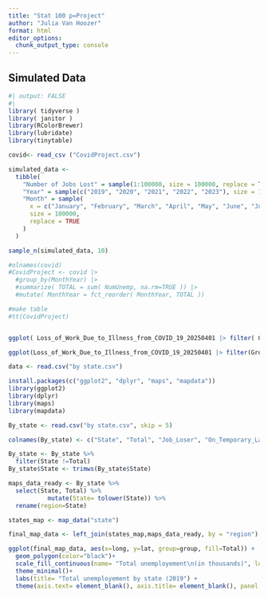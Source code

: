 ```yaml
---
title: "Stat 100 p=Project"
author: "Julia Van Hoozer"
format: html
editor_options: 
  chunk_output_type: console
---
```


## Simulated Data

```r
#| output: FALSE
#|
library( tidyverse )
library( janitor )
library(RColorBrewer)
library(lubridate)
library(tinytable)

covid<- read_csv ("CovidProject.csv") 
```

```r
simulated_data <-
  tibble(
    "Number of Jobs Lost" = sample(1:100000, size = 100000, replace = TRUE),
    "Year" = sample(c("2019", "2020", "2021", "2022", "2023"), size = 100000, replace = TRUE), 
    "Month" = sample(
      x = c("January", "February", "March", "April", "May", "June", "July", "August", "September", "October", "November", "December"),
      size = 100000,
      replace = TRUE
    )
  )

sample_n(simulated_data, 10)
```

```r
#olnames(covid)
#CovidProject <- covid |>
  #group_by(MonthYear) |>
  #summarize( TOTAL = sum( NumUnemp, na.rm=TRUE )) |>
  #mutate( MonthYear = fct_reorder( MonthYear, TOTAL ))

#make table
#tt(CovidProject)
```

```r
```


```r
ggplot( Loss_of_Work_Due_to_Illness_from_COVID_19_20250401 |> filter( Group == "Age group" ) ) + geom_col(aes(x=Subgroup, y=`Sample Size`, fill=factor(Round)), position = "dodge") + labs( title = "loss of work due to illness by age group")
```

```r
ggplot(Loss_of_Work_Due_to_Illness_from_COVID_19_20250401 |> filter(Group == "Race/Hispanic orgin")) + geom_col(aes(x=Subgroup, y= `Sample Size`, fill=factor(Round)), position = "dodge") + labs( title= "loss of work due to illness by race")
```

```r
data <- read.csv("by state.csv")
```

```r
install.packages(c("ggplot2", "dplyr", "maps", "mapdata"))
library(ggplot2)
library(dplyr)
library(maps)
library(mapdata)
```

```r
By_state <- read.csv("by state.csv", skip = 5)
```

```r
colnames(By_state) <- c("State", "Total", "Job_Loser", "On_Temporary_Layoff", "Job_Leavers", "Reentrants", "New_Entrants")
```

```r
By_state <- By_state %>%
  filter(State !=Total)
By_state$State <- trimws(By_state$State)
```

```r
maps_data_ready <- By_state %>%
  select(State, Total) %>%
           mutate(State= tolower(State)) %>%
  rename(region=State)
```

```r
states_map <- map_data("state")
```

```r
final_map_data <- left_join(states_map,maps_data_ready, by = "region")

```

```r
ggplot(final_map_data, aes(x=long, y=lat, group=group, fill=Total)) +
  geom_polygon(color="black")+
  scale_fill_continuous(name= "Total unemployement\n(in thousands)", low="white", high="red") +
  theme_minimal()+
  labs(title= "Total unemployement by state (2019") +
  theme(axis.text= element_blank(), axis.title= element_blank(), panel.grid = element_blank())
```

